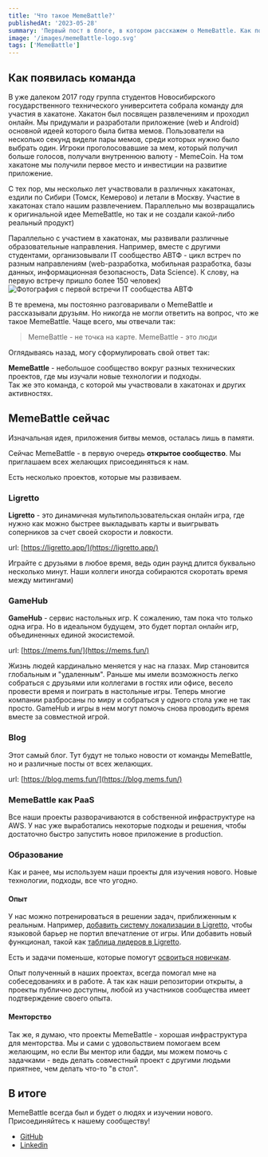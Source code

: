 ```yaml
---
title: 'Что такое MemeBattle?'
publishedAt: '2023-05-28'
summary: 'Первый пост в блоге, в котором расскажем о MemeBattle. Как появилась команда и что такое MemeBattle сейчас'
image: '/images/memeBattle-logo.svg'
tags: ['MemeBattle']
---
```


## Как появилась команда

В уже далеком 2017 году группа студентов Новосибирского государственного технического университета собрала команду для участия в хакатоне. Хакатон был посвящен развлечениям и проходил онлайн.
Мы придумали и разработали приложение (web и Android) основной идеей которого была битва мемов. Пользователи на несколько секунд видели пары мемов, среди которых нужно было выбрать один. Игроки проголосовавшие за мем, который получил больше голосов, получали внутреннюю валюту - MemeCoin.
На том хакатоне мы получили первое место и инвестиции на развитие приложение.

С тех пор, мы несколько лет участвовали в различных хакатонах, ездили по Сибири (Томск, Кемерово) и летали в Москву. Участие в хакатонах стало нашим развлечением. Параллельно мы возвращались к оригинальной идее MemeBattle, но так и не создали какой-либо реальный продукт)

Параллельно с участием в хакатонах, мы развивали различные образовательные направления. Например, вместе с другими студентами, организовывали IT сообщество АВТФ - цикл встреч по разным направлениям (web-разработка, мобильная разработка, базы данных, информационная безопасность, Data Science). К слову, на первую встречу пришло более 150 человек)
<Image src='/images/ITC2.jpg' alt="Фотография с первой встречи IT сообщества АВТФ" width={1920} height={925} />

В те времена, мы постоянно разговаривали о MemeBattle и рассказывали друзьям. Но никогда не могли ответить на вопрос, что же такое MemeBattle. Чаще всего, мы отвечали так:
> MemeBattle - не точка на карте. MemeBattle - это люди

Оглядываясь назад, могу сформулировать свой ответ так:

<b>MemeBattle</b> - небольшое сообщество вокруг разных технических проектов, где мы изучали новые технологии и подходы. <br /> Так же это команда, с которой мы участвовали в хакатонах и других активностях.

## MemeBattle сейчас

Изначальная идея, приложения битвы мемов, осталась лишь в памяти.

Сейчас MemeBattle - в первую очередь <b>открытое сообщество</b>.
Мы приглашаем всех желающих присоединяться к нам.

Есть несколько проектов, которые мы развиваем.
### Ligretto

<b>Ligretto</b> - это динамичная мультипользовательская онлайн игра, где нужно как можно быстрее выкладывать карты и выигрывать соперников за счет своей скорости и ловкости.

url: [https://ligretto.app/](https://ligretto.app/)

Играйте с друзьями в любое время, ведь один раунд длится буквально несколько минут. Наши коллеги иногда собираются скоротать время между митингами)

### GameHub

<b>GameHub</b> - сервис настольных игр. К сожалению, там пока что только одна игра. Но в идеальном будущем, это будет портал онлайн игр, объединенных единой экосистемой.

url: [https://mems.fun/](https://mems.fun/)

Жизнь людей кардинально меняется у нас на глазах. Мир становится глобальным и "удаленным". Раньше мы имели возможность легко собраться с друзьями или коллегами в гостях или офисе, весело провести время и поиграть в настольные игры. Теперь многие компании разбросаны по миру и собраться у одного стола уже не так просто.
GameHub и игры в нем могут помочь снова проводить время вместе за совместной игрой.

### Blog

Этот самый блог. Тут будут не только новости от команды MemeBattle, но и различные посты от всех желающих.

url: [https://blog.mems.fun/](https://blog.mems.fun/)

### MemeBattle как PaaS

Все наши проекты разворачиваются в собственной инфраструктуре на AWS. У нас уже выработались некоторые подходы и решения, чтобы достаточно быстро запустить новое приложение в production.

### Образование

Как и ранее, мы используем наши проекты для изучения нового. Новые технологии, подходы, все что угодно.

#### Опыт

У нас можно потренироваться в решении задач, приближенным к реальным. Например, [добавить систему локализации в Ligretto](https://github.com/MemeBattle/monorepo/issues/177), чтобы языковой барьер не портил впечатление от игры.
Или добавить новый функционал, такой как [таблица лидеров в Ligretto](https://github.com/MemeBattle/monorepo/milestone/11).

Есть и задачи поменьше, которые помогут [освоиться новичкам](https://github.com/MemeBattle/monorepo/labels/good%20first%20issue).

Опыт полученный в наших проектах, всегда помогал мне на собеседованиях и в работе. А так как наши репозитории открыты, а проекты публично доступны, любой из участников сообщества имеет подтверждение своего опыта.

#### Менторство
Так же, я думаю, что проекты MemeBattle - хорошая инфраструктура для менторства. Мы и сами с удовольствием помогаем всем желающим, но если Вы ментор или бадди, мы можем помочь с задачками - ведь делать совместный проект с другими людьми приятнее, чем делать что-то "в стол".

## В итоге

MemeBattle всегда был и будет о людях и изучении нового. Присоединяйтесь к нашему сообществу!

* [GitHub](https://github.com/MemeBattle)
* [Linkedin](https://www.linkedin.com/company/memebattle/)
